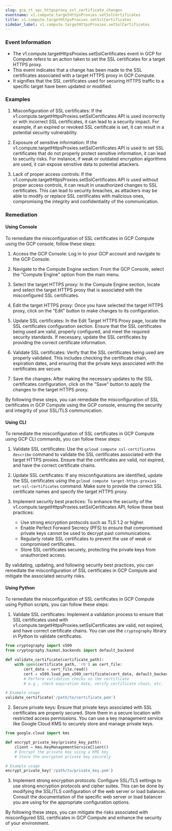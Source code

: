 ```yaml
--- 
slug: gcp_rt_vpc_httpsproxy_ssl_certificate_changes
eventname: v1.compute.targetHttpsProxies.setSslCertificates
title: v1.compute.targetHttpsProxies.setSslCertificates
sidebar_label: v1.compute.targetHttpsProxies.setSslCertificates
---
```

                       
### Event Information

- The v1.compute.targetHttpsProxies.setSslCertificates event in GCP for Compute refers to an action taken to set the SSL certificates for a target HTTPS proxy.
- This event indicates that a change has been made to the SSL certificates associated with a target HTTPS proxy in GCP Compute.
- It signifies that the SSL certificates used for securing HTTPS traffic to a specific target have been updated or modified.


### Examples

1. Misconfiguration of SSL certificates: If the v1.compute.targetHttpsProxies.setSslCertificates API is used incorrectly or with incorrect SSL certificates, it can lead to a security impact. For example, if an expired or revoked SSL certificate is set, it can result in a potential security vulnerability.

2. Exposure of sensitive information: If the v1.compute.targetHttpsProxies.setSslCertificates API is used to set SSL certificates that do not properly protect sensitive information, it can lead to security risks. For instance, if weak or outdated encryption algorithms are used, it can expose sensitive data to potential attackers.

3. Lack of proper access controls: If the v1.compute.targetHttpsProxies.setSslCertificates API is used without proper access controls, it can result in unauthorized changes to SSL certificates. This can lead to security breaches, as attackers may be able to modify or replace SSL certificates with malicious ones, compromising the integrity and confidentiality of the communication.

### Remediation

#### Using Console

To remediate the misconfiguration of SSL certificates in GCP Compute using the GCP console, follow these steps:

1. Access the GCP Console: Log in to your GCP account and navigate to the GCP Console.

2. Navigate to the Compute Engine section: From the GCP Console, select the "Compute Engine" option from the main menu.

3. Select the target HTTPS proxy: In the Compute Engine section, locate and select the target HTTPS proxy that is associated with the misconfigured SSL certificates.

4. Edit the target HTTPS proxy: Once you have selected the target HTTPS proxy, click on the "Edit" button to make changes to its configuration.

5. Update SSL certificates: In the Edit Target HTTPS Proxy page, locate the SSL certificates configuration section. Ensure that the SSL certificates being used are valid, properly configured, and meet the required security standards. If necessary, update the SSL certificates by providing the correct certificate information.

6. Validate SSL certificates: Verify that the SSL certificates being used are properly validated. This includes checking the certificate chain, expiration dates, and ensuring that the private keys associated with the certificates are secure.

7. Save the changes: After making the necessary updates to the SSL certificates configuration, click on the "Save" button to apply the changes to the target HTTPS proxy.

By following these steps, you can remediate the misconfiguration of SSL certificates in GCP Compute using the GCP console, ensuring the security and integrity of your SSL/TLS communication.

#### Using CLI

To remediate the misconfiguration of SSL certificates in GCP Compute using GCP CLI commands, you can follow these steps:

1. Validate SSL certificates: Use the `gcloud compute ssl-certificates describe` command to validate the SSL certificates associated with the target HTTPS proxies. Ensure that the certificates are valid, not expired, and have the correct certificate chains.

2. Update SSL certificates: If any misconfigurations are identified, update the SSL certificates using the `gcloud compute target-https-proxies set-ssl-certificates` command. Make sure to provide the correct SSL certificate names and specify the target HTTPS proxy.

3. Implement security best practices: To enhance the security of the v1.compute.targetHttpsProxies.setSslCertificates API, follow these best practices:
   - Use strong encryption protocols such as TLS 1.2 or higher.
   - Enable Perfect Forward Secrecy (PFS) to ensure that compromised private keys cannot be used to decrypt past communications.
   - Regularly rotate SSL certificates to prevent the use of weak or compromised certificates.
   - Store SSL certificates securely, protecting the private keys from unauthorized access.

By validating, updating, and following security best practices, you can remediate the misconfiguration of SSL certificates in GCP Compute and mitigate the associated security risks.

#### Using Python

To remediate the misconfiguration of SSL certificates in GCP Compute using Python scripts, you can follow these steps:

1. Validate SSL certificates: Implement a validation process to ensure that SSL certificates used with v1.compute.targetHttpsProxies.setSslCertificates are valid, not expired, and have correct certificate chains. You can use the `cryptography` library in Python to validate certificates.

```python
from cryptography import x509
from cryptography.hazmat.backends import default_backend

def validate_certificate(certificate_path):
    with open(certificate_path, 'rb') as cert_file:
        cert_data = cert_file.read()
        cert = x509.load_pem_x509_certificate(cert_data, default_backend())
        # Perform validation checks on the certificate
        # e.g., check expiration date, verify certificate chain, etc.

# Example usage
validate_certificate('/path/to/certificate.pem')
```

2. Secure private keys: Ensure that private keys associated with SSL certificates are properly secured. Store them in a secure location with restricted access permissions. You can use a key management service like Google Cloud KMS to securely store and manage private keys.

```python
from google.cloud import kms

def encrypt_private_key(private_key_path):
    client = kms.KeyManagementServiceClient()
    # Encrypt the private key using a KMS key
    # Store the encrypted private key securely

# Example usage
encrypt_private_key('/path/to/private_key.pem')
```

3. Implement strong encryption protocols: Configure SSL/TLS settings to use strong encryption protocols and cipher suites. This can be done by modifying the SSL/TLS configuration of the web server or load balancer. Consult the documentation of the specific web server or load balancer you are using for the appropriate configuration options.

By following these steps, you can mitigate the risks associated with misconfigured SSL certificates in GCP Compute and enhance the security of your environment.


 
